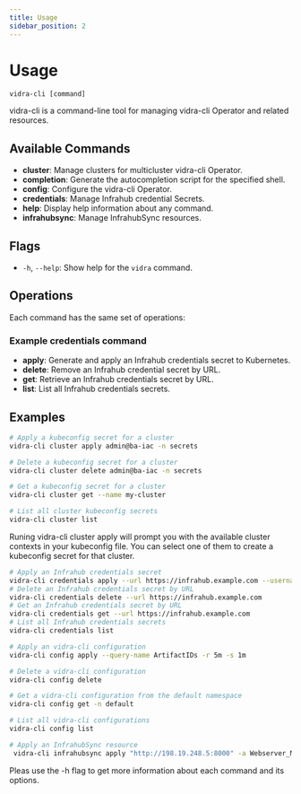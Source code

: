 ```yaml
---
title: Usage
sidebar_position: 2
---
```


# Usage

`vidra-cli [command]`

vidra-cli is a command-line tool for managing vidra-cli Operator and related resources.

## Available Commands

- **cluster**: Manage clusters for multicluster vidra-cli Operator.
- **completion**: Generate the autocompletion script for the specified shell.
- **config**: Configure the vidra-cli Operator.
- **credentials**: Manage Infrahub credential Secrets.
- **help**: Display help information about any command.
- **infrahubsync**: Manage InfrahubSync resources.

## Flags

- `-h`, `--help`: Show help for the `vidra` command.

## Operations
Each command has the same set of operations:

### Example credentials command

- **apply**: Generate and apply an Infrahub credentials secret to Kubernetes.
- **delete**: Remove an Infrahub credential secret by URL.
- **get**: Retrieve an Infrahub credentials secret by URL.
- **list**: List all Infrahub credentials secrets.


## Examples
```sh
# Apply a kubeconfig secret for a cluster
vidra-cli cluster apply admin@ba-iac -n secrets

# Delete a kubeconfig secret for a cluster
vidra-cli cluster delete admin@ba-iac -n secrets

# Get a kubeconfig secret for a cluster
vidra-cli cluster get --name my-cluster

# List all cluster kubeconfig secrets
vidra-cli cluster list
```
 <Admonition type="note" title="Note">
 Runing vidra-cli cluster apply will prompt you with the available cluster contexts in your kubeconfig file. You can select one of them to create a kubeconfig secret for that cluster.
 </Admonition>

```sh
# Apply an Infrahub credentials secret
vidra-cli credentials apply --url https://infrahub.example.com --username admin --password secret
# Delete an Infrahub credentials secret by URL
vidra-cli credentials delete --url https://infrahub.example.com
# Get an Infrahub credentials secret by URL
vidra-cli credentials get --url https://infrahub.example.com
# List all Infrahub credentials secrets
vidra-cli credentials list
```
```sh
# Apply an vidra-cli configuration
vidra-cli config apply --query-name ArtifactIDs -r 5m -s 1m

# Delete a vidra-cli configuration
vidra-cli config delete

# Get a vidra-cli configuration from the default namespace
vidra-cli config get -n default

# List all vidra-cli configurations 
vidra-cli config list 
```

```sh
# Apply an InfrahubSync resource
 vidra-cli infrahubsync apply "http://198.19.248.5:8000" -a Webserver_Manifest -b main2 -d 2025-04-09T00:00:00Z -s https://kubernetes.default.svc -N default -e
 ```
 <Admonition type="note" title="Note">
 Pleas use the -h flag to get more information about each command and its options.
 </Admonition>
